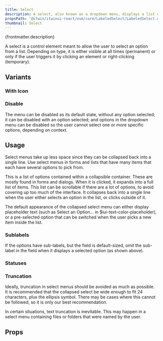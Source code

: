 ```yaml
---
title: Select
description: A select, also known as a dropdown menu, displays a list of selectable choices and options.
propsPath: '@itwin/itwinui-react/esm/core/LabeledSelect/LabeledSelect.d.ts'
thumbnail: Select
---
```



<p>{frontmatter.description}</p>

<LiveExample src='Select.main.tsx'>
  <AllExamples.SelectMainExample client:load />
</LiveExample>

A select is a control element meant to allow the user to select an option from a list. Depending on type, it is either visible at all times (permanent) or only if the user triggers it by clicking an element or right-clicking (temporary).

## Variants

### With Icon

<LiveExample src='Select.icon.tsx'>
  <AllExamples.SelectIconExample client:load />
</LiveExample>

### Disable

<LiveExample src='Select.disable.tsx'>
  <AllExamples.SelectDisableExample client:load />
</LiveExample>

The menu can be disabled as its default state, without any option selected; it can be disabled with an option selected; and options in the dropdown menu can be disabled so the user cannot select one or more specific options, depending on context.

## Usage

Select menus take up less space since they can be collapsed back into a single line. Use select menus in forms and lists that have many items that each have several options to pick from.

This is a list of options contained within a collapsible container. These are mostly found in forms and dialogs. When it is clicked, it expands into a full list of items. This list can be scrollable if there are a lot of options, to avoid covering up too much of the interface. It collapses back into a single line when the user either selects an option in the list, or clicks outside of it.

The default appearance of the collapsed select menu can either display placeholder text (such as Select an Option… in $iui-text-color-placeholder), or a pre-selected option that can be switched when the user picks a new item inside the list.

### Sublabels

If the options have sub-labels, but the field is default-sized, omit the sub-label in the field when it displays a selected option (as shown above).

<LiveExample src='Select.sublabels.tsx'>
  <AllExamples.SelectSublabelsExample client:load />
</LiveExample>

### Statuses

<LiveExample src='Select.statuses.tsx'>
  <AllExamples.SelectStatusesExample client:load />
</LiveExample>

### Truncation

Ideally, truncation in select menus should be avoided as much as possible. It is recommended that the collapsed select be wide enough to fit 24 characters, plus the ellipsis symbol. There may be cases where this cannot be followed, so it is only our best recommendation.

<LiveExample src='Select.truncate.tsx'>
  <AllExamples.SelectTruncateExample client:load />
</LiveExample>

In certain situations, text truncation is inevitable. This may happen in a select menu containing files or folders that were named by the user.

## Props

<PropsTable path={frontmatter.propsPath} />
